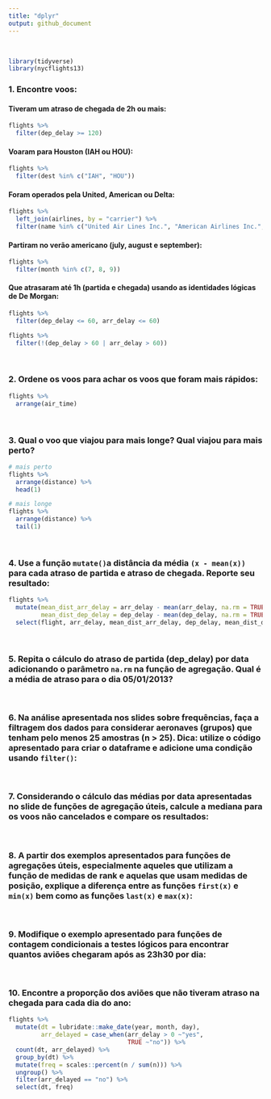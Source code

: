 ```yaml
---
title: "dplyr"
output: github_document
---
```


<br>

```r

library(tidyverse)
library(nycflights13)

```


### 1. Encontre voos:

#### Tiveram um atraso de chegada de 2h ou mais:

```r

flights %>% 
  filter(dep_delay >= 120)

```


#### Voaram para Houston (IAH ou HOU):

```r

flights %>% 
  filter(dest %in% c("IAH", "HOU"))

```


#### Foram operados pela United, American ou Delta:

```r

flights %>% 
  left_join(airlines, by = "carrier") %>% 
  filter(name %in% c("United Air Lines Inc.", "American Airlines Inc.", "Delta Air Lines Inc."))

```


#### Partiram no verão americano (july, august e september):

```r

flights %>% 
  filter(month %in% c(7, 8, 9))

```


#### Que atrasaram até 1h (partida e chegada) usando as identidades lógicas de De Morgan:

```r

flights %>% 
  filter(dep_delay <= 60, arr_delay <= 60)

flights %>% 
  filter(!(dep_delay > 60 | arr_delay > 60))

```

<br>

### 2. Ordene os voos para achar os voos que foram mais rápidos:

```r

flights %>% 
  arrange(air_time)

```


<br>

### 3. Qual o voo que viajou para mais longe? Qual viajou para mais perto?

```r

# mais perto
flights %>%
  arrange(distance) %>% 
  head(1)

# mais longe
flights %>%
  arrange(distance) %>% 
  tail(1)

```

<br>

### 4. Use a função `mutate()`a distância da média `(x - mean(x))` para cada atraso de partida e atraso de chegada. Reporte seu resultado:

```r

flights %>% 
  mutate(mean_dist_arr_delay = arr_delay - mean(arr_delay, na.rm = TRUE),
         mean_dist_dep_delay = dep_delay - mean(dep_delay, na.rm = TRUE)) %>% 
  select(flight, arr_delay, mean_dist_arr_delay, dep_delay, mean_dist_dep_delay)

```

<br>

### 5. Repita o cálculo do atraso de partida (dep_delay) por data adicionando o parâmetro `na.rm` na função de agregação. Qual é a média de atraso para o dia 05/01/2013?

<br>

### 6. Na análise apresentada nos slides sobre frequências, faça a filtragem dos dados para considerar aeronaves (grupos) que tenham pelo menos 25 amostras (n > 25). Dica: utilize o código apresentado para criar o dataframe e adicione uma condição usando `filter()`:

<br>

### 7. Considerando o cálculo das médias por data apresentadas no slide de funções de agregação úteis, calcule a mediana para os voos não cancelados e compare os resultados:

<br>

### 8. A partir dos exemplos apresentados para funções de agregações úteis, especialmente aqueles que utilizam a função de medidas de rank e aquelas que usam medidas de posição, explique a diferença entre as funções `first(x)` e `min(x)` bem como as funções `last(x)` e `max(x)`:

<br>

### 9. Modifique o exemplo apresentado para funções de contagem condicionais a testes lógicos para encontrar quantos aviões chegaram após as 23h30 por dia:

<br>

### 10. Encontre a proporção dos aviões que não tiveram atraso na chegada para cada dia do ano:

```r

flights %>% 
  mutate(dt = lubridate::make_date(year, month, day),
         arr_delayed = case_when(arr_delay > 0 ~"yes",
                                 TRUE ~"no")) %>% 
  count(dt, arr_delayed) %>% 
  group_by(dt) %>% 
  mutate(freq = scales::percent(n / sum(n))) %>% 
  ungroup() %>% 
  filter(arr_delayed == "no") %>% 
  select(dt, freq)

```

